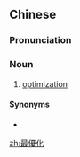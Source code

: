 {{also|最优化}}
==Chinese==
{{zh-forms|s=最优化|type=21}}
{{wikipedia|lang=zh}}

===Pronunciation===
{{zh-pron
|m=zuìyōuhuà
|c=zeoi3 jau1 faa3
|cat=n
}}

===Noun===
{{zh-noun}}

# {{lb|zh|mathematics}} [[optimization]]

====Synonyms====
* {{zh-l|最佳化}}

[[zh:最優化]]